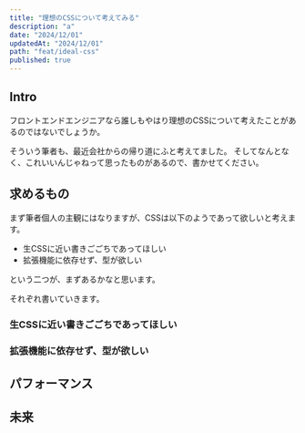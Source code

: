 ```yaml
---
title: "理想のCSSについて考えてみる"
description: "a"
date: "2024/12/01"
updatedAt: "2024/12/01"
path: "feat/ideal-css"
published: true
---
```


## Intro

フロントエンドエンジニアなら誰しもやはり理想のCSSについて考えたことがあるのではないでしょうか。

そういう筆者も、最近会社からの帰り道にふと考えてました。
そしてなんとなく、これいいんじゃねって思ったものがあるので、書かせてください。

## 求めるもの

まず筆者個人の主観にはなりますが、CSSは以下のようであって欲しいと考えます。

- 生CSSに近い書きごごちであってほしい
- 拡張機能に依存せず、型が欲しい

という二つが、まずあるかなと思います。

それぞれ書いていきます。

### 生CSSに近い書きごごちであってほしい

### 拡張機能に依存せず、型が欲しい

## パフォーマンス

## 未来

